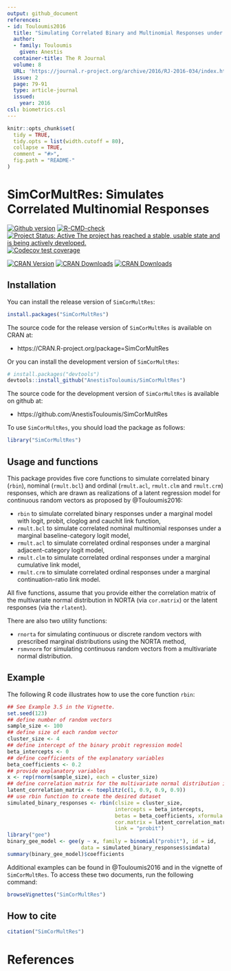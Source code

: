 ```yaml
---
output: github_document
references:
- id: Touloumis2016
  title: "Simulating Correlated Binary and Multinomial Responses under Marginal Model Specification: The SimCorMultRes Package"
  author:
  - family: Touloumis
    given: Anestis
  container-title: The R Journal
  volume: 8
  URL: 'https://journal.r-project.org/archive/2016/RJ-2016-034/index.html'
  issue: 2
  page: 79-91
  type: article-journal
  issued:
    year: 2016
csl: biometrics.csl    
---
```


<!-- README.md is generated from README.Rmd. Please edit that file -->

```r
knitr::opts_chunk$set(
  tidy = TRUE,
  tidy.opts = list(width.cutoff = 80),
  collapse = TRUE,
  comment = "#>",
  fig.path = "README-"
)
```

# SimCorMultRes: Simulates Correlated Multinomial Responses

[![Github version](`r paste0("https://img.shields.io/badge/GitHub%20-", as.vector(read.dcf('DESCRIPTION')[, 'Version']),"-orange.svg")`)]("commits/master")
[![R-CMD-check](https://github.com/AnestisTouloumis/SimCorMultRes/workflows/R-CMD-check/badge.svg)](https://github.com/AnestisTouloumis/SimCorMultRes/actions)
[![Project Status: Active The project has reached a stable, usable state and is being actively developed.](http://www.repostatus.org/badges/latest/active.svg)](http://www.repostatus.org/#active) 
[![Codecov test coverage](https://codecov.io/gh/AnestisTouloumis/SimCorMultRes/branch/master/graph/badge.svg)](https://codecov.io/gh/AnestisTouloumis/SimCorMultRes?branch=master)

[![CRAN Version](https://www.r-pkg.org/badges/version/SimCorMultRes?color=blue)](https://cran.r-project.org/package=SimCorMultRes)
[![CRAN Downloads](https://cranlogs.r-pkg.org/badges/grand-total/SimCorMultRes?color=blue)](https://cranlogs.r-pkg.org/badges/grand-total/SimCorMultRes)
[![CRAN Downloads](https://cranlogs.r-pkg.org/badges/SimCorMultRes)](https://cran.r-project.org/package=SimCorMultRes)


## Installation

You can install the release version of `SimCorMultRes`:

```r
install.packages("SimCorMultRes")
```

The source code for the release version of `SimCorMultRes` is available on CRAN at:

- https://CRAN.R-project.org/package=SimCorMultRes

Or you can install the development version of `SimCorMultRes`:

```r
# install.packages("devtools")
devtools::install_github("AnestisTouloumis/SimCorMultRes")
```

The source code for the development version of `SimCorMultRes` is available on github at:

- https://github.com/AnestisTouloumis/SimCorMultRes

To use `SimCorMultRes`, you should load the package as follows:

```r
library("SimCorMultRes")
```

## Usage and functions

This package provides five core functions to simulate correlated binary (`rbin`), nominal (`rmult.bcl`) and ordinal (`rmult.acl`, `rmult.clm` and `rmult.crm`) responses, which are drawn as realizations of a latent regression model for continuous random vectors as proposed by @Touloumis2016:

- `rbin` to simulate correlated binary responses under a marginal model with logit, probit, cloglog and cauchit link function,
- `rmult.bcl` to simulate correlated nominal multinomial responses under a marginal baseline-category logit model,
- `rmult.acl` to simulate correlated ordinal responses under a marginal adjacent-category logit model,
- `rmult.clm` to simulate correlated ordinal responses under a marginal cumulative link model,
- `rmult.crm` to simulate correlated ordinal responses under a marginal continuation-ratio link model.

All five functions, assume that you provide either the correlation matrix of the multivariate normal distribution in NORTA (via `cor.matrix`) or the latent responses (via the `rlatent`). 

There are also two utility functions:

- `rnorta` for simulating continuous or discrete random vectors with prescribed marginal distributions using the NORTA method,
- `rsmvnorm` for simulating continuous random vectors from a multivariate normal distribution.


## Example

The following R code illustrates how to use the core function `rbin`:

```r
## See Example 3.5 in the Vignette.
set.seed(123)
## define number of random vectors
sample_size <- 100
## define size of each random vector
cluster_size <- 4
## define intercept of the binary probit regression model
beta_intercepts <- 0
## define coefficients of the explanatory variables
beta_coefficients <- 0.2
## provide explanatory variables
x <- rep(rnorm(sample_size), each = cluster_size)
## define correlation matrix for the multivariate normal distribution in NORTA
latent_correlation_matrix <- toeplitz(c(1, 0.9, 0.9, 0.9))
## use rbin function to create the desired dataset
simulated_binary_responses <- rbin(clsize = cluster_size,
                                   intercepts = beta_intercepts,
                                   betas = beta_coefficients, xformula = ~  x,
                                   cor.matrix = latent_correlation_matrix,
                                   link = "probit")
library("gee")
binary_gee_model <- gee(y ~ x, family = binomial("probit"), id = id,
                        data = simulated_binary_responses$simdata)
summary(binary_gee_model)$coefficients
```

Additional examples can be found in @Touloumis2016 and in the vignette of `SimCorMultRes`. To access these two documents, run the following command:

```r
browseVignettes("SimCorMultRes")
```

## How to cite

```r
citation("SimCorMultRes")
```

# References
